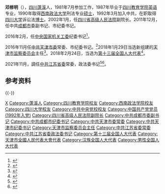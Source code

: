 '''邓修明'''（{{bd|1964年|12月||catIdx=Deng邓}}），[[四川|四川]][[蓬溪|蓬溪]]人，1981年7月参加工作，1987年毕业于[[四川教育学院|四川教育学院]][[英语|英语]]专业，1990年取得[[西南政法大学|西南政法大学]]刑法专业[[硕士|硕士]]，1992年3月加入中共，在职取得[[四川大学|四川大学]]诉讼法[[博士|博士]]。2002年1月，任[[四川省高级人民法院|四川省高级人民法院]]副院长。2011年12月，任中共[[成都市|成都市]]委副书记、市纪委书记。

2016年2月，任[[中央国家机关工委|中央国家机关工委]]纪委书记<ref>{{cite web |url=http://district.ce.cn/newarea/sddy/201603/09/t20160309_9380504.shtml |language= |title=成都市委副书记、市纪委书记邓修明调任中央国家机关纪工委书记 |publisher=中国经济网 |date=2016年3月9日 |accessdate= |archive-date=2020年4月7日 |archive-url=https://web.archive.org/web/20200407101917/http://district.ce.cn/newarea/sddy/201603/09/t20160309_9380504.shtml |dead-url=no }}</ref>。

2016年11月任[[中共天津市委|中共天津市委]]常委、市纪委书记。<ref>{{cite web |url=http://tj.jjj.qq.com/a/20161206/035610.htm |language= |title=邓修明同志任天津市委委员、常委和天津市纪委书记 |publisher=腾讯 |date=2016-12-06 |accessdate= |archive-date=2020-07-21 |archive-url=https://web.archive.org/web/20200721021720/https://tj.jjj.qq.com/a/20161206/035610.htm |dead-url=no }}</ref>2018年1月29日当选新组建的[[天津市监察委员会|天津市监察委员会]]主任<ref>{{cite news|title=段春华当选天津市人大常委会主任 张国清当选天津市市长|url=http://www.xinhuanet.com/politics/2018-01/29/c_1122335499.htm|accessdate=2018-01-29|newspaper=新华网|archive-date=2018-01-30|archive-url=https://web.archive.org/web/20180130204301/http://www.xinhuanet.com/politics/2018-01/29/c_1122335499.htm|dead-url=no}}</ref>。2018年2月24日，当选为[[第十三届全国人大代表|第十三届全国人大代表]]<ref>{{Cite web|title=（受权发布）中华人民共和国第十三届全国人民代表大会代表名单-中新网|url=http://www.chinanews.com/gn/2018/02-25/8453959.shtml|accessdate=2021-02-13|work=中新网|archive-date=2018-02-27|archive-url=https://web.archive.org/web/20180227031724/http://www.chinanews.com/gn/2018/02-25/8453959.shtml|dead-url=no}}</ref>。

2021年11月，調任[[中共江苏省委|中共江苏省委]]常委，政法委书记<ref>{{Cite web|title=张义珍任江苏省委副书记 邓修明任省委常委|url=http://district.ce.cn/newarea/sddy/202111/19/t20211119_37100044.shtml|accessdate=2021-11-19|work=中国经济网|archive-date=2021-11-20|archive-url=https://web.archive.org/web/20211120185309/http://district.ce.cn/newarea/sddy/202111/19/t20211119_37100044.shtml|dead-url=no}}</ref><ref>{{Cite web|title=邓修明任江苏省委政法委书记 潘贤掌任省委秘书长|url=http://district.ce.cn/newarea/sddy/202112/01/t20211201_37132551.shtml|accessdate=2021-12-01|work=中国经济网|archive-date=2021-12-01|archive-url=https://web.archive.org/web/20211201082548/http://district.ce.cn/newarea/sddy/202112/01/t20211201_37132551.shtml|dead-url=no}}</ref>。

== 参考资料 ==
{{reflist}}

{{-}}
{{start box}}
{{s-ppo|cpc}}
{{s-before|[[费高云|费高云]]}}
{{s-title|[[中国共产党江苏省委员会|中国共产党江苏省委员会]]政法委书记|2021年12月－}}
{{s-inc}}
{{s-before|[[姚增科|姚增科]]}}
{{s-title|[[中国共产党天津市纪律检查委员会|中国共产党天津市纪律检查委员会]]书记|2016年12月－2021年11月}}
{{s-after|[[陈辐宽|陈辐宽]]}}
{{s-before|[[俞貴麟|俞貴麟]]}}
{{s-title|[[中共中央国家机关纪律检查工作委员会|中共中央国家机关纪律检查工作委员会]]书记|2016年2月－2016年12月}}
{{s-after|[[陳超英|陳超英]]}}
{{s-supervision|prc}}
{{s-new}}
{{s-title|[[天津市监察委员会|天津市监察委员会]]主任|2018年1月－2021年11月}}
{{s-after|[[陈辐宽|陈辐宽]]}}
{{end box}}
{{江苏省领导人}}
{{中华人民共和国天津市正职领导人|nocat}}

{{DEFAULTSORT:Deng邓}}
[[Category:邓姓|X]]
[[Category:蓬溪人|Category:蓬溪人]]
[[Category:四川教育学院校友|Category:四川教育学院校友]]
[[Category:西南政法学院校友|Category:西南政法学院校友]]
[[Category:四川大学校友|Category:四川大学校友]]
[[Category:中共中央党校校友|Category:中共中央党校校友]]
[[Category:中国共产党党员_(1992年入党)|Category:中国共产党党员 (1992年入党)]]
[[Category:四川省高级人民法院副院长|Category:四川省高级人民法院副院长]]
[[Category:中共成都市委副书记|Category:中共成都市委副书记]]
[[Category:中共成都市纪委书记|Category:中共成都市纪委书记]]
[[Category:中共天津市委常委|Category:中共天津市委常委]]
[[Category:中共天津市纪委书记|Category:中共天津市纪委书记]]
[[Category:天津市监察委员会主任|Category:天津市监察委员会主任]]
[[Category:中共江苏省委常委|Category:中共江苏省委常委]]
[[Category:中共江苏省委政法委书记|Category:中共江苏省委政法委书记]]
[[Category:第十三届全国人大代表|Category:第十三届全国人大代表]]
[[Category:天津市全國人民代表大會代表|Category:天津市全國人民代表大會代表]]
[[Category:汉族全国人大代表|Category:汉族全国人大代表]]
[[Category:男性全国人大代表|Category:男性全国人大代表]]